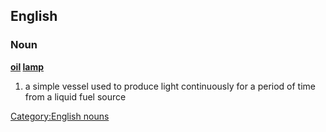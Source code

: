 ==English==
{{Wikipedia|oil lamp}}
===Noun===
'''[[oil]] [[lamp]]'''
#a simple vessel used to produce light continuously for a period of time from a liquid fuel source

[[Category:English nouns]]